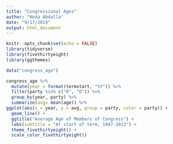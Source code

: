 ```yaml
---
title: "Congressional Ages"
author: "Hoda Abdalla"
date: "9/17/2019"
output: html_document
---
```


```r
knitr::opts_chunk$set(echo = FALSE)
library(tidyverse)
library(fivethirtyeight)
library(ggthemes)
```

```r
data("congress_age")

congress_age %>%
  mutate(year = format(termstart, "%Y")) %>%
  filter(party %in% c("R", "D")) %>%
  group_by(year, party) %>%
  summarize(avg= mean(age)) %>%
ggplot(aes(x = year, y = avg, group = party, color = party)) +
  geom_line() +
  ggtitle("Average Age of Members of Congress") +
  labs(subtitle = "At start of term, 1947-2013") +
  theme_fivethirtyeight() + 
  scale_color_fivethirtyeight()
  

```


